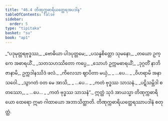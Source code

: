 ```yaml
---
title: "46.4 တိဏုက္ကဓာရိယတ္ထေရအပဒါန"
tableOfContents: false
sidebar:
  order: 5
type: "tipitaka"
basket: "su"
book: "ap1"
---
```



<DynamicBreadcrumb />

<Division number="22" book="ap1">

<Paragraph number="5906" type="verses" book="ap1">
_“ပဒုမုတ္တရဗုဒ္ဓဿ,_  
_ဗောဓိယာ ပါဒပုတ္တမေ;_  
_ပသန္နစိတ္တော သုမနော,_  
_တယော ဥက္ကေ အဓာရယိံ._  

</Paragraph>

</Division>
<Division number="23" book="ap1">

<Paragraph number="5907" type="verses" book="ap1">
_သတသဟဿိတော ကပ္ပေ,_  
_သောဟံ ဥက္ကမဓာရယိံ;_  
_ဒုဂ္ဂတိံ နာဘိဇာနာမိ,_  
ဥက္ကဒါနဿိဒံ ဖလံ._  

</Paragraph>

</Division>
<Division number="24" book="ap1">

<Paragraph number="5908" type="verses" book="ap1">
_ကိလေသာ ဈာပိတာ မယှံ,_  
_ …ပေ… _  
_ဝိဟရာမိ အနာသဝေါ._  

</Paragraph>

</Division>
<Division number="25" book="ap1">

<Paragraph number="5909" type="verses" book="ap1">
_သွာဂတံ ဝတ မေ အာသိ,_  
_ …ပေ… _  
_ကတံ ဗုဒ္ဓဿ သာသနံ._  

</Paragraph>

</Division>
<Division number="26" book="ap1">

<Paragraph number="5910" type="verses" book="ap1">
_ပဋိသမ္ဘိဒါ စတဿော,_  
_ …ပေ… _  
_ကတံ ဗုဒ္ဓဿ သာသနံ”._  

</Paragraph>

<Paragraph number="5911" book="ap1">
ဣတ္ထံ သုဒံ အာယသ္မာ တိဏုက္ကဓာရိယော ထေရော ဣမာ ဂါထာယော အဘာသိတ္ထာတိ.

</Paragraph>
</Division>

<Paragraph number="5912" type="center" book="ap1">
တိဏုက္ကဓာရိယတ္ထေရဿာပဒါနံ စတုတ္ထံ.
</Paragraph>